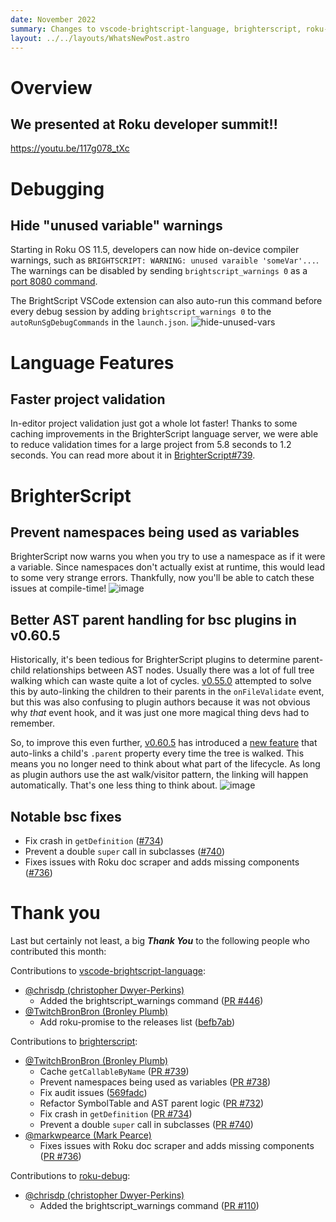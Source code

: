 ```yaml
---
date: November 2022
summary: Changes to vscode-brightscript-language, brighterscript, roku-debug
layout: ../../layouts/WhatsNewPost.astro
---
```

# Overview
## We presented at Roku developer summit!!
https://youtu.be/117g078_tXc

# Debugging
## Hide "unused variable" warnings
Starting in Roku OS 11.5, developers can now hide on-device compiler warnings, such as `BRIGHTSCRIPT: WARNING: unused varaible 'someVar'...`. The warnings can be disabled by sending `brightscript_warnings 0` as a [port 8080 command](https://developer.roku.com/en-gb/docs/developer-program/debugging/debugging-channels.md#scenegraph-debug-server-port-8080-commands).

The BrightScript VSCode extension can also auto-run this command before every debug session by adding `brightscript_warnings 0` to the `autoRunSgDebugCommands` in the `launch.json`.
![hide-unused-vars](https://user-images.githubusercontent.com/2544493/211400813-01ab14b5-13f5-4ceb-983c-611bc76fbe8a.gif)


# Language Features
## Faster project validation
In-editor project validation just got a whole lot faster! Thanks to some caching improvements in the BrighterScript language server, we were able to reduce validation times for a large project from 5.8 seconds to 1.2 seconds. You can read more about it in [BrighterScript#739](https://github.com/RokuCommunity/brighterscript/pull/739).

# BrighterScript
## Prevent namespaces being used as variables
BrighterScript now warns you when you try to use a namespace as if it were a variable. Since namespaces don't actually exist at runtime, this would lead to some very strange errors. Thankfully, now you'll be able to catch these issues at compile-time!
![image](https://user-images.githubusercontent.com/2544493/199717757-6e284c3a-984e-4c9d-9c3c-67141e306e8c.png)

## Better AST parent handling for bsc plugins in v0.60.5
Historically, it's been tedious for BrighterScript plugins to determine parent-child relationships between AST nodes. Usually there was a lot of full tree walking which can waste quite a lot of cycles. [v0.55.0](https://github.com/rokucommunity/brighterscript/blob/master/CHANGELOG.md#0550---2022-08-03) attempted to solve this by auto-linking the children to their parents in the `onFileValidate` event, but this was also confusing to plugin authors because it was not obvious why _that_ event hook, and it was just one more magical thing devs had to remember.

So, to improve this even further, [v0.60.5](https://github.com/rokucommunity/brighterscript/blob/master/CHANGELOG.md#0605---2022-11-03) has introduced a [new feature](https://github.com/RokuCommunity/brighterscript/pull/732) that auto-links a child's `.parent` property every time the tree is walked. This means you no longer need to think about what part of the lifecycle. As long as plugin authors use the ast walk/visitor pattern, the linking will happen automatically. That's one less thing to think about.
![image](https://user-images.githubusercontent.com/2544493/211406128-f44ca079-3e45-4ab5-aaca-440909561bbd.png)

## Notable bsc fixes
 - Fix crash in `getDefinition` ([#734](https://github.com/RokuCommunity/brighterscript/pull/734))
 - Prevent a double `super` call in subclasses ([#740](https://github.com/RokuCommunity/brighterscript/pull/740))
 - Fixes issues with Roku doc scraper and adds missing components ([#736](https://github.com/RokuCommunity/brighterscript/pull/736))


# Thank you
Last but certainly not least, a big ***Thank You*** to the following people who contributed this month:

Contributions to [vscode-brightscript-language](https://github.com/RokuCommunity/vscode-brightscript-language):
 - [@chrisdp (christopher Dwyer-Perkins)](https://github.com/chrisdp)
    - Added the brightscript_warnings command ([PR #446](https://github.com/RokuCommunity/vscode-brightscript-language/pull/446))
 - [@TwitchBronBron (Bronley Plumb)](https://github.com/TwitchBronBron)
    - Add roku-promise to the releases list ([befb7ab](https://github.com/RokuCommunity/vscode-brightscript-language/commit/befb7ab))

Contributions to [brighterscript](https://github.com/RokuCommunity/brighterscript):
 - [@TwitchBronBron (Bronley Plumb)](https://github.com/TwitchBronBron)
    - Cache `getCallableByName` ([PR #739](https://github.com/RokuCommunity/brighterscript/pull/739))
    - Prevent namespaces being used as variables ([PR #738](https://github.com/RokuCommunity/brighterscript/pull/738))
    - Fix audit issues ([569fadc](https://github.com/RokuCommunity/brighterscript/commit/569fadc))
    - Refactor SymbolTable and AST parent logic ([PR #732](https://github.com/RokuCommunity/brighterscript/pull/732))
    - Fix crash in `getDefinition` ([PR #734](https://github.com/RokuCommunity/brighterscript/pull/734))
    - Prevent a double `super` call in subclasses ([PR #740](https://github.com/RokuCommunity/brighterscript/pull/740))
 - [@markwpearce (Mark Pearce)](https://github.com/markwpearce)
    - Fixes issues with Roku doc scraper and adds missing components ([PR #736](https://github.com/RokuCommunity/brighterscript/pull/736))

Contributions to [roku-debug](https://github.com/RokuCommunity/roku-debug):
 - [@chrisdp (christopher Dwyer-Perkins)](https://github.com/chrisdp)
    - Added the brightscript_warnings command ([PR #110](https://github.com/RokuCommunity/roku-debug/pull/110))